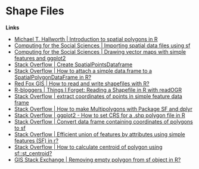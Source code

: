 
# Shape Files 

**Links** 


- [Michael T. Hallworth | Introduction to spatial polygons in R](https://mhallwor.github.io/_pages/basics_SpatialPolygons)
- [Computing for the Social Sciences | Importing spatial data files using sf](https://cfss.uchicago.edu/notes/simple-features/)
- [Computing for the Social Sciences | Drawing vector maps with simple features and ggplot2](https://cfss.uchicago.edu/notes/vector-maps/)
- [Stack Overflow | Create SpatialPointsDataframe](https://stackoverflow.com/questions/32583606/create-spatialpointsdataframe)
- [Stack Overflow | How to attach a simple data.frame to a SpatialPolygonDataFrame in R?](https://stackoverflow.com/questions/3650636/how-to-attach-a-simple-data-frame-to-a-spatialpolygondataframe-in-r)
- [Red Fox GIS | How to read and write shapefiles with R?](https://www.redfoxgis.com/single-post/2015/06/23/How-to-read-and-write-shapefiles-with-R)
- [R-bloggers | Things I Forget: Reading a Shapefile in R with readOGR](https://www.r-bloggers.com/2013/09/things-i-forget-reading-a-shapefile-in-r-with-readogr/)
- [Stack Overflow | extract coordinates of points in simple feature data frame](https://stackoverflow.com/questions/52951877/extract-coordinates-of-points-in-simple-feature-data-frame)
- [Stack Overflow | How to make Multipolygons with Package SF and dplyr](https://stackoverflow.com/questions/56561262/how-to-make-multipolygons-with-package-sf-and-dplyr)
- [Stack Overflow | ggplot2 - How to set CRS for a .shp polygon file in R](https://stackoverflow.com/questions/61590209/how-to-set-crs-for-a-shp-polygon-file-in-r)
- [Stack Overflow | Convert data frame containing coordinates of polygons to sf](https://stackoverflow.com/questions/56258655/convert-data-frame-containing-coordinates-of-polygons-to-sf)
- [Stack Overflow | Efficient union of features by attributes using simple features (SF) in r?](https://stackoverflow.com/questions/57482403/efficient-union-of-features-by-attributes-using-simple-features-sf-in-r) 
- [Stack Overflow | How to calculate centroid of polygon using sf::st_centroid?](https://stackoverflow.com/questions/46176660/how-to-calculate-centroid-of-polygon-using-sfst-centroid)
- [GIS Stack Exchange | Removing empty polygon from sf object in R?](https://gis.stackexchange.com/questions/329110/removing-empty-polygon-from-sf-object-in-r)

